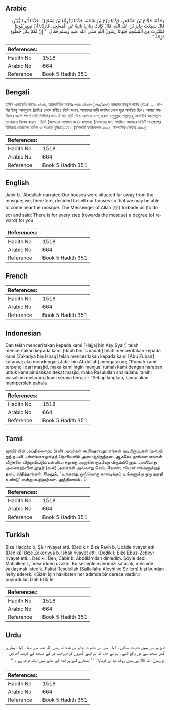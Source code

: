 ## Arabic


<div dir="rtl" lang="ar" style={{fontSize:'larger',backgroundColor:'#f8f9fa',padding:20}}>
وَحَدَّثَنَا حَجَّاجُ بْنُ الشَّاعِرِ، حَدَّثَنَا رَوْحُ بْنُ عُبَادَةَ، حَدَّثَنَا زَكَرِيَّاءُ بْنُ إِسْحَاقَ، حَدَّثَنَا أَبُو الزُّبَيْرِ، قَالَ سَمِعْتُ جَابِرَ بْنَ عَبْدِ اللَّهِ، قَالَ كَانَتْ دِيَارُنَا نَائِيَةً عَنِ الْمَسْجِدِ، فَأَرَدْنَا أَنْ نَبِيعَ، بُيُوتَنَا فَنَقْتَرِبَ مِنَ الْمَسْجِدِ فَنَهَانَا رَسُولُ اللَّهِ صلى الله عليه وسلم فَقَالَ ‏ "‏ إِنَّ لَكُمْ بِكُلِّ خُطْوَةٍ دَرَجَةً ‏"‏ ‏.‏
</div>
<div style={{backgroundColor:'#f8f9fa',padding:20, marginBottom: 10}}><table> <thead> <tr> <th>References:</th> <th></th> </tr> </thead> <tbody><tr><td>Hadith No</td><td>1518</td></tr><tr><td>Arabic No</td><td>664</td></tr><tr><td>Reference</td><td>Book 5 Hadith 351</td></tr></tbody></table></div>

## Bengali


<div dir="ltr" lang="bn" style={{fontSize:'larger',backgroundColor:'#f8f9fa',padding:20}}>
হাদিস একাডেমি নাম্বারঃ ১৪০৪, আন্তর্জাতিক নাম্বারঃ ৬৬৪ ১৪০৪-(২৭৯/৬৬৪) হাজ্জাজ ইবনুশ শাইর (রহঃ) ..... জাবির ইবনু ‘আবদুল্লাহ (রাযিঃ) থেকে বর্ণিত। তিনি বলেন, আমাদের বাড়ী মসজিদ থেকে দূরে অবস্থিত ছিল। আমরা মসজিদের আশে-পাশে বাড়ী নির্মাণের জন্য ঐ ঘর-বাড়ী বেঁচে ফেলতে মনস্থ করলে রসূলুল্লাহ সাল্লাল্লাহু আলাইহি ওয়াসাল্লাম তা করতে নিষেধ করেন। তিনি (আমাদের সম্বোধন করে) বললেনঃ (সালাতের জন্য মসজিদে আসার) প্রতিটি পদক্ষেপের বিনিময়ে তোমাদের মর্যাদা ও সাওয়াব বৃদ্ধিপ্রাপ্ত হয়। (ইসলামী ফাউন্ডেশন ১৩৯০, ইসলামীক সেন্টার ১৪০২)
</div>
<div style={{backgroundColor:'#f8f9fa',padding:20, marginBottom: 10}}><table> <thead> <tr> <th>References:</th> <th></th> </tr> </thead> <tbody><tr><td>Hadith No</td><td>1518</td></tr><tr><td>Arabic No</td><td>664</td></tr><tr><td>Reference</td><td>Book 5 Hadith 351</td></tr></tbody></table></div>

## English


<div dir="ltr" lang="en" style={{fontSize:'larger',backgroundColor:'#f8f9fa',padding:20}}>
Jabir b. 'Abdullah narrated:Our houses were situated far away from the mosque; we, therefore, decided to sell our houses so that we may be able to come near the mosque. The Messenger of Allah (ﷺ) forbade us (to do so) and said: There is for every step (towards the mosque) a degree (of reward) for you
</div>
<div style={{backgroundColor:'#f8f9fa',padding:20, marginBottom: 10}}><table> <thead> <tr> <th>References:</th> <th></th> </tr> </thead> <tbody><tr><td>Hadith No</td><td>1518</td></tr><tr><td>Arabic No</td><td>664</td></tr><tr><td>Reference</td><td>Book 5 Hadith 351</td></tr></tbody></table></div>

## French


<div dir="ltr" lang="fr" style={{fontSize:'larger',backgroundColor:'#f8f9fa',padding:20}}>

</div>
<div style={{backgroundColor:'#f8f9fa',padding:20, marginBottom: 10}}><table> <thead> <tr> <th>References:</th> <th></th> </tr> </thead> <tbody><tr><td>Hadith No</td><td>1518</td></tr><tr><td>Arabic No</td><td>664</td></tr><tr><td>Reference</td><td>Book 5 Hadith 351</td></tr></tbody></table></div>

## Indonesian


<div dir="ltr" lang="id" style={{fontSize:'larger',backgroundColor:'#f8f9fa',padding:20}}>
Dan telah menceritakan kepada kami [Hajjaj bin Asy Syair] telah menceritakan kepada kami [Rauh bin 'Ubadah] telah menceritakan kepada kami [Zakariya bin Ishaq] telah menceritakan kepada kami [Abu Zubair] katanya; aku mendengar [Jabir bin Abdullah] mengatakan; "Rumah kami terpencil dari masjid, maka kami ingin menjual rumah kami dengan harapan untuk kami pindahkan dekat masjid, maka Rasulullah shallallahu 'alaihi wasallam melarang kami seraya berujar: "Setiap langkah, kamu akan memperoleh pahala
</div>
<div style={{backgroundColor:'#f8f9fa',padding:20, marginBottom: 10}}><table> <thead> <tr> <th>References:</th> <th></th> </tr> </thead> <tbody><tr><td>Hadith No</td><td>1518</td></tr><tr><td>Arabic No</td><td>664</td></tr><tr><td>Reference</td><td>Book 5 Hadith 351</td></tr></tbody></table></div>

## Tamil


<div dir="ltr" lang="ta" style={{fontSize:'larger',backgroundColor:'#f8f9fa',padding:20}}>
ஜாபிர் பின் அப்தில்லாஹ் (ரலி) அவர்கள் கூறியதாவது: எங்கள் குடியிருப்புகள் (மஸ்ஜிதுந் நபவீ) பள்ளிவாசலுக்குத் தொலைவில் அமைந்திருந்தன. ஆகவே, நாங்கள் எங்கள் வீடுகளை விற்றுவிட்டுப் பள்ளிவாசலுக்கு அருகில் குடியேற விரும்பினோம். அப்போது அல்லாஹ்வின் தூதர் (ஸல்) அவர்கள் அவ்வாறு செய்ய வேண்டாமென எங்களுக்குத் தடை விதித்தார்கள். மேலும், "உங்களது ஒவ்வொரு காலடிக்கும் உங்களுக்கு ஒரு தகுதி உண்டு" என்று கூறினார்கள். அத்தியாயம் : 5
</div>
<div style={{backgroundColor:'#f8f9fa',padding:20, marginBottom: 10}}><table> <thead> <tr> <th>References:</th> <th></th> </tr> </thead> <tbody><tr><td>Hadith No</td><td>1518</td></tr><tr><td>Arabic No</td><td>664</td></tr><tr><td>Reference</td><td>Book 5 Hadith 351</td></tr></tbody></table></div>

## Turkish


<div dir="ltr" lang="tr" style={{fontSize:'larger',backgroundColor:'#f8f9fa',padding:20}}>
Bize Haccâc b. Şâir rivayet etti. (Dediki): Bize Ravh b. Ubâde rivayet etti. (Dediki): Bize Zekeriyyâ b. İshâk rivayet etti. (Dediki); Bize Ebuz-Zebeyr rivayet etti... Dediki: Ben, Câbir b. Abdillâh'dan dinledim. Şöyle dedi: Mahallemiz, mescidden uzakdı. Bu sebeple evlerimizi satarak, mescide yaklaşmak istedik. Fakat Resulullah (Sallallahu Aleyhi ve Sellem) bizi bundan nehy ederek: «Sizin için hakikaten her adımda bir derece vardır.» buyurdular. İzah 665 te
</div>
<div style={{backgroundColor:'#f8f9fa',padding:20, marginBottom: 10}}><table> <thead> <tr> <th>References:</th> <th></th> </tr> </thead> <tbody><tr><td>Hadith No</td><td>1518</td></tr><tr><td>Arabic No</td><td>664</td></tr><tr><td>Reference</td><td>Book 5 Hadith 351</td></tr></tbody></table></div>

## Urdu


<div dir="rtl" lang="ur" style={{fontSize:'larger',backgroundColor:'#f8f9fa',padding:20}}>
ابوزبیر نے ہمیں حدیث سنائی ، کہا : میں نے حضرت جابر بن عبداللہ رضی اللہ عنہ سے سنا ، کہا : ہمارے گھر مسجد سے دور واقع تھے ، ہم نے چاہا کہ ہم اپنے گھروں کو فروخت کر کے مسجد کے قریب آجائیں تو رسول اللہ ﷺ نے ہمیں روک دیا اور فرمایا : ‘ ‘ تمھارے لئے ہر قدم کے بدلے میں ایک درجہ ہے ۔ ’’
</div>
<div style={{backgroundColor:'#f8f9fa',padding:20, marginBottom: 10}}><table> <thead> <tr> <th>References:</th> <th></th> </tr> </thead> <tbody><tr><td>Hadith No</td><td>1518</td></tr><tr><td>Arabic No</td><td>664</td></tr><tr><td>Reference</td><td>Book 5 Hadith 351</td></tr></tbody></table></div>
